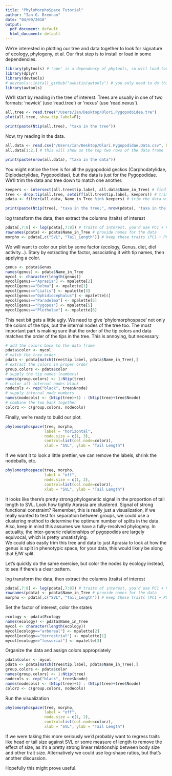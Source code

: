 ```yaml
---
title: "PhyloMorphoSpace Tutorial"
author: "Ian G. Brennan"
date: "04/09/2018"
output:
  pdf_document: default
  html_document: default
---
```


We're interested in plotting our tree and data together to look for signature of ecology, phylogeny, et al. Our first step is to install or load in some dependencies.
```r
library(phytools) # 'ape' is a dependency of phytools, so will load too
library(dplyr)
library(devtools)
# devtools::install_github("awhstin/awtools") # you only need to do this once
library(awtools)
```

We'll start by reading in the tree of interest. Trees are usually in one of two formats: 'newick' (use 'read.tree') or 'nexus' (use 'read.nexus').
```r
all.tree <- read.tree("/Users/Ian/Desktop/Olori.Pygopodoidea.tre")
plot(all.tree, show.tip.label=F); 
```
```r
print(paste(Ntip(all.tree), "taxa in the tree"))
```
  
    

Now, try reading in the data. 
```r
all.data <- read.csv("/Users/Ian/Desktop/Olori.Pygopodidae.Data.csv", header=T)
all.data[1:2,] # this will show us the top two rows of the data frame
```
```r
print(paste(nrow(all.data), "taxa in the data"))
```

  
You might notice the tree is for all the pygopodoid geckos (Carphodatylidae, Diplodactylidae, Pygopodidae), but the data is just for the Pygopodidae. We'll trim the data and tree down to match one another.
```r
keepers <- intersect(all.tree$tip.label, all.data$Name_in_Tree) # find overlapping taxa
tree <- drop.tip(all.tree, setdiff(all.tree$tip.label, keepers)) # trim with 'drop.tip'
pdata <- filter(all.data, Name_in_Tree %in% keepers) # trim the data with 'filter'
```
```r
print(paste(Ntip(tree), "taxa in the tree;", nrow(pdata), "taxa in the dataframe"))
```
  
log transform the data, then extract the columns (traits) of interest
```r
pdata[,7:8] <- log(pdata[,7:8]) # traits of interest, you'd use PC1 + PC2
rownames(pdata) <- pdata$Name_in_Tree # provide names for the data
morpho <- pdata[,c("SVL", "Tail_Length")] # keep these traits (PC1 + PC2)
```
  
We will want to color our plot by some factor (ecology, Genus, diet, diel activity...).
Stary by extracting the factor, associating it with tip names, then applying a color.
```r
genus <- pdata$Genus
names(genus) <- pdata$Name_in_Tree
mycol <- character(length(genus))
mycol[genus=="Aprasia"] <- mpalette[2]
mycol[genus=="Delma"] <- mpalette[1]
mycol[genus=="Lialis"] <- mpalette[3]
mycol[genus=="Ophidiocephalus"] <- mpalette[4]
mycol[genus=="Paradelma"] <- mpalette[5]
mycol[genus=="Pygopus"] <- mpalette[5]
mycol[genus=="Pletholax"] <- mpalette[6]
```
  
This next bit gets a little ugly.
We need to give 'phylomorphospace' not only the colors of the tips, but the internal nodes of the tree too. The most important part is making sure that the order of the tip colors and data matches the order of the tips in the tree. This is annoying, but necessary.
```r
# add the colors back to the data frame
pdata$color <- mycol 
# match the tree order
pdata <- pdata[match(tree$tip.label, pdata$Name_in_Tree),] 
# extract the colors in proper order
group.colors <- pdata$color 
# supply the tip names (numbers)
names(group.colors) <- 1:Ntip(tree) 
# color all internal nodes black
nodecols <- rep("black", tree$Nnode) 
# supply internal node numbers
names(nodecols) <- (Ntip(tree)+1) : (Ntip(tree)+tree$Nnode) 
# combine the two back together
colorz <- c(group.colors, nodecols) 
```
  
Finally, we're ready to build our plot.
```r
phylomorphospace(tree, morpho, 
                 label = "horizontal",
                 node.size = c(1, 3),
                 control=list(col.node=colorz),
                 xlab = "SVL", ylab = "Tail Length")
```

If we want it to look a little prettier, we can remove the labels, shrink the nodeballs, etc.
```r
phylomorphospace(tree, morpho, 
                 label = "off",
                 node.size = c(1, 2),
                 control=list(col.node=colorz),
                 xlab = "SVL", ylab = "Tail Length")
```

It looks like there's pretty strong phylogenetic signal in the proportion of tail length to SVL. Look how tightly Aprasia are clustered. Signal of strong functional constraint? Remember, this is really just a visualization, if we really wanted to test for separation between groups, we could use a clustering method to determine the optimum number of splits in the data.  
Also, keep in mind this assumes we have a fully-resolved phylogeny. In actuality, the inter-generic relationships of pygopodids are largely equivocal, which is pretty unsatisfying.  
We could also easily trim this tree and data to just Aprasia to look at how the genus is split in phenotypic space, for your data, this would likely be along that E/W split.
  
  
Let's quickly do the same exercise, but color the nodes by ecology instead, to see if there's a clear pattern.

log transform the data, then extract the columns (traits) of interest
```r
pdata[,7:8] <- log(pdata[,7:8]) # traits of interest, you'd use PC1 + PC2
rownames(pdata) <- pdata$Name_in_Tree # provide names for the data
morpho <- pdata[,c("SVL", "Tail_Length")] # keep these traits (PC1 + PC2)
```

Set the factor of interest, color the states
```r
ecology <- pdata$Ecology
names(ecology) <- pdata$Name_in_Tree
mycol <- character(length(ecology))
mycol[ecology=="arboreal"] <- mpalette[2]
mycol[ecology=="terrestrial"] <- mpalette[1]
mycol[ecology=="fossorial"] <- mpalette[3]
```

Organize the data and assign colors appropriately
```r
pdata$color <- mycol
pdata <- pdata[match(tree$tip.label, pdata$Name_in_Tree),]
group.colors <- pdata$color
names(group.colors) <- 1:Ntip(tree)
nodecols <- rep("black", tree$Nnode)
names(nodecols) <- (Ntip(tree)+1) : (Ntip(tree)+tree$Nnode)
colorz <- c(group.colors, nodecols)
```

Run the visualization
```r
phylomorphospace(tree, morpho, 
                 label = "off",
                 node.size = c(1, 2),
                 control=list(col.node=colorz),
                 xlab = "SVL", ylab = "Tail Length")
```

If we were taking this more seriously we'd probably want to regress traits like head or tail size against SVL or some measure of length to remove the effect of size, as it's a pretty strong linear relationship between body size and other trait size. Alternatively we could use log-shape ratios, but that's another discussion. 
  
Hopefully this might prove useful. 
